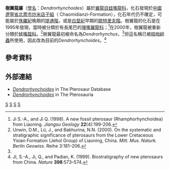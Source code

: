{{Automatic taxobox
| taxon = Dendrorhynchoides
| authority = Ji S., Ji Q., and Padian, 1999
| fossil_range = {{fossilrange|164}}
| type_species = '''彎齒樹翼龍<br>''Dendrorhynchoides curvidentatus'''''
| type_species_authority =(Ji S. and Ji Q., 1998)(原為''Dendrorhynchus'')
}}

'''樹翼龍屬'''（[[學名|學名]]：''Dendrorhynchoides''）屬於[[翼龍目|翼龍目]][[蛙嘴龍科|蛙嘴龍科]]，化石發現於[[中國|中國]][[遼寧省|遼寧省]][[北票市|北票市]][[炒米店子組|炒米店子組]]（ Chaomidianzi-Formation），化石年代仍不確定，可能屬於[[侏羅紀|侏羅紀]]晚期的[[提通階|提通階]]，或是[[白堊紀|白堊紀]]早期的[[歐特里夫階|歐特里夫階]]。樹翼龍的化石是在1995年發現，當時被分類於有長尾巴的[[喙嘴翼龍科|喙嘴翼龍科]]；<ref name=JJ98>Ji S.-A., and Ji Q. (1998). A new fossil pterosaur (Rhamphorhynchoidea) from Liaoning. ''Jiangsu Geology'' '''22'''(4):199-206.</ref>在2000年，樹翼龍被重新分類於[[蛙嘴龍科|蛙嘴龍科]]。<ref name=ULB00>Unwin, D.M., Lü, J., and Bakhurina, N.N. (2000). On the systematic and stratigraphic significance of pterosaurs from the Lower Cretaceous Yixian Formation (Jehol Group) of Liaoning, China. ''Mitt. Mus. Naturk. Berlin Geowiss.'' Reihe 3:181–206.</ref>樹翼龍最初被命名為''Dendrorhynchus''，<ref name=JJ98/>但這名稱已被[[枝吻紐蟲|枝吻紐蟲]]所使用，因此改為目前的''Dendrorhynchoides''。<ref name=JJP99>Ji, S.-A., Ji, Q., and Padian, K. (1999). Biostratigraphy of new pterosaurs from China. ''Nature'' '''398''':573–574.</ref>

==參考資料==
{{Reflist}}

==外部連結==
*[https://web.archive.org/web/20080517123407/http://www.pterosaur.co.uk/species/UJP/anuro/Dendro-curvid.htm ''Dendrorhynchoides''] in The Pterosaur Database
*[https://web.archive.org/web/20090615184257/http://www.archosauria.org/pterosauria/taxonomy/genera/dendrorhynchoides.html ''Dendrorhynchoides''] in  The Pterosauria
{{翼龍目|M.}}
{{Taxonbar|from=Q2855046}}

[[Category:喙嘴翼龍亞目|S]]
[[Category:侏羅紀翼龍類|S]]
[[Category:热河生物群|S]]
[[Category:1999年描述的分类群|S]]


{{pterosaur-stub}}